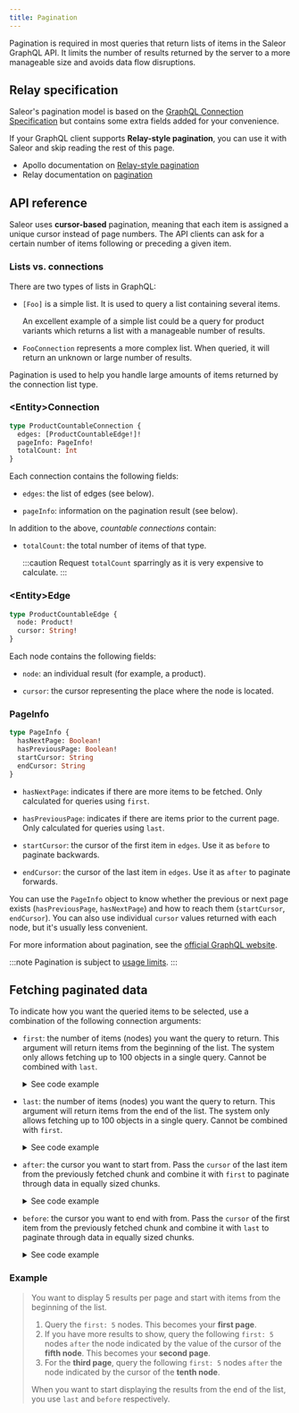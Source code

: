 ```yaml
---
title: Pagination
---
```


Pagination is required in most queries that return lists of items in the Saleor GraphQL API. It limits the number of results returned by the server to a more manageable size and avoids data flow disruptions.

## Relay specification

Saleor's pagination model is based on the [GraphQL Connection Specification](https://facebook.github.io/relay/graphql/connections.htm) but contains some extra fields added for your convenience.

If your GraphQL client supports **Relay-style pagination**, you can use it with Saleor and skip reading the rest of this page.

- Apollo documentation on [Relay-style pagination](https://www.apollographql.com/docs/react/pagination/cursor-based/#relay-style-cursor-pagination)
- Relay documentation on [pagination](https://relay.dev/docs/guided-tour/list-data/pagination/)

## API reference

Saleor uses **cursor-based** pagination, meaning that each item is assigned a unique cursor instead of page numbers. The API clients can ask for a certain number of items following or preceding a given item.

### Lists vs. connections

There are two types of lists in GraphQL:

- `[Foo]` is a simple list. It is used to query a list containing several items.

  An excellent example of a simple list could be a query for product variants which returns a list with a manageable number of results.

- `FooConnection` represents a more complex list. When queried, it will return an unknown or large number of results.

Pagination is used to help you handle large amounts of items returned by the connection list type.

### &lt;Entity&gt;Connection

```graphql
type ProductCountableConnection {
  edges: [ProductCountableEdge!]!
  pageInfo: PageInfo!
  totalCount: Int
}
```

Each connection contains the following fields:

- `edges`: the list of edges (see below).

- `pageInfo`: information on the pagination result (see below).

In addition to the above, _countable connections_ contain:

- `totalCount`: the total number of items of that type.

  :::caution
  Request `totalCount` sparringly as it is very expensive to calculate.
  :::

### &lt;Entity&gt;Edge

```graphql
type ProductCountableEdge {
  node: Product!
  cursor: String!
}
```

Each node contains the following fields:

- `node`: an individual result (for example, a product).

- `cursor`: the cursor representing the place where the node is located.

### PageInfo

```graphql
type PageInfo {
  hasNextPage: Boolean!
  hasPreviousPage: Boolean!
  startCursor: String
  endCursor: String
}
```

- `hasNextPage`: indicates if there are more items to be fetched. Only calculated for queries using `first`.

- `hasPreviousPage`: indicates if there are items prior to the current page. Only calculated for queries using `last`.

- `startCursor`: the cursor of the first item in `edges`. Use it as `before` to paginate backwards.

- `endCursor`: the cursor of the last item in `edges`. Use it as `after` to paginate forwards.

You can use the `PageInfo` object to know whether the previous or next page exists (`hasPreviousPage`, `hasNextPage`) and how to reach them (`startCursor`, `endCursor`). You can also use individual `cursor` values returned with each node, but it's usually less convenient.

For more information about pagination, see the [official GraphQL website](https://graphql.org/learn/pagination/).

:::note
Pagination is subject to [usage limits](./usage-limits.mdx).
:::

## Fetching paginated data

To indicate how you want the queried items to be selected, use a combination of the following connection arguments:

- `first`: the number of items (nodes) you want the query to return. This argument will return items from the beginning of the list. The system only allows fetching up to 100 objects in a single query. Cannot be combined with `last`.

  <details>

  <summary>See code example</summary>

  ```graphql
  query {
    // highlight-next-line
    products(first: 10) {
      edges {
        node {
          id
          name
        }
      }
    }
  }
  ```

  </details>

- `last`: the number of items (nodes) you want the query to return. This argument will return items from the end of the list. The system only allows fetching up to 100 objects in a single query. Cannot be combined with `first`.

  <details>

  <summary>See code example</summary>

  ```graphql
  query {
    // highlight-next-line
    products(last: 10) {
      edges {
        node {
          id
          name
        }
      }
    }
  }
  ```

  </details>

- `after`: the cursor you want to start from. Pass the `cursor` of the last item from the previously fetched chunk and combine it with `first` to paginate through data in equally sized chunks.

  <details>

  <summary>See code example</summary>

  ```graphql
  query {
    // highlight-next-line
    products(first: 10, after: "YXJyYXljb25uZWN0aW9uOjA=") {
      edges {
        node {
          id
          name
        }
      }
    }
  }
  ```

  </details>

- `before`: the cursor you want to end with from. Pass the `cursor` of the first item from the previously fetched chunk and combine it with `last` to paginate through data in equally sized chunks.

  <details>

  <summary>See code example</summary>

  ```graphql
  query {
    // highlight-next-line
    products(last: 10, before: "YXJyYXljb25uZWN0aW9uOjQ==") {
      edges {
        node {
          id
          name
        }
      }
    }
  }
  ```

  </details>

### Example

> You want to display 5 results per page and start with items from the beginning of the list.
>
> 1.  Query the `first: 5` nodes. This becomes your **first page**.
> 2.  If you have more results to show, query the following `first: 5` nodes `after` the node indicated by the value of the cursor of the **fifth node**. This becomes your **second page**.
> 3.  For the **third page**, query the following `first: 5` nodes `after` the node indicated by the cursor of the **tenth node**.
>
> When you want to start displaying the results from the end of the list, you use `last` and `before` respectively.
